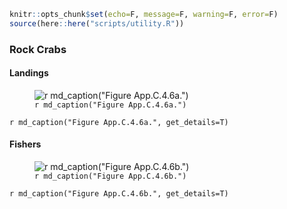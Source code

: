 ```r
knitr::opts_chunk$set(echo=F, message=F, warning=F, error=F)
source(here::here("scripts/utility.R"))
```

### Rock Crabs {.tabset} 



#### Landings 

![`r md_caption("Figure App.C.4.6a.")`](../img/cinms_cr/App.C.4.6a.crab_landings_CDFW.jpg)

`r md_caption("Figure App.C.4.6a.", get_details=T)`

#### Fishers

![`r md_caption("Figure App.C.4.6b.")`](../img/cinms_cr/App.C.4.6b.crab_fishers_CDFW.jpg)

`r md_caption("Figure App.C.4.6b.", get_details=T)`
